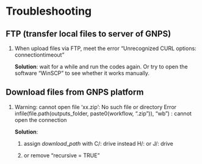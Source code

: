 # Troubleshooting

## FTP (transfer local files to server of GNPS)
1. When upload files via FTP, meet the error "Unrecognized CURL options: connectiontimeout"

   **Solution**: 
     wait for a while and run the codes again. Or try to open the software "WinSCP" to see whether it works manually.



## Download files from GNPS platform
1. Warning: cannot open file 'xx.zip': No such file or directory Error infile(file.path(outputs_folder, paste0(workflow, ".zip")), "wb") : cannot open the connection

   **Solution**: 
     1. assign $download\_path$ with C/: drive instead H/: or J/: drive

     2. or remove "recursive = TRUE"
